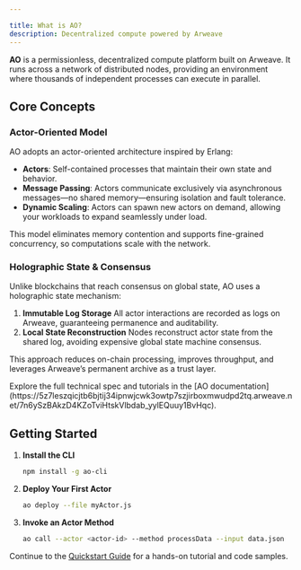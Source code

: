 ```yaml
---

title: What is AO?
description: Decentralized compute powered by Arweave
---
```



**AO** is a permissionless, decentralized compute platform built on Arweave. It runs across a network of distributed nodes, providing an environment where thousands of independent processes can execute in parallel.

## Core Concepts

### Actor-Oriented Model

AO adopts an actor-oriented architecture inspired by Erlang:

* **Actors**: Self-contained processes that maintain their own state and behavior.
* **Message Passing**: Actors communicate exclusively via asynchronous messages—no shared memory—ensuring isolation and fault tolerance.
* **Dynamic Scaling**: Actors can spawn new actors on demand, allowing your workloads to expand seamlessly under load.

This model eliminates memory contention and supports fine-grained concurrency, so computations scale with the network.

### Holographic State & Consensus

Unlike blockchains that reach consensus on global state, AO uses a holographic state mechanism:

1. **Immutable Log Storage**
   All actor interactions are recorded as logs on Arweave, guaranteeing permanence and auditability.
2. **Local State Reconstruction**
   Nodes reconstruct actor state from the shared log, avoiding expensive global state machine consensus.

This approach reduces on-chain processing, improves throughput, and leverages Arweave’s permanent archive as a trust layer.

<Aside title="Learn More about AO">
Explore the full technical spec and tutorials in the [AO documentation](https://5z7leszqicjtb6bjtij34ipnwjcwk3owtp7szjirboxmwudpd2tq.arweave.net/7n6ySzBAkzD4KZoTviHtskVlbdab_yylEQuuy1BvHqc).
</Aside>

## Getting Started

1. **Install the CLI**

   ```bash
   npm install -g ao-cli
   ```
2. **Deploy Your First Actor**

   ```bash
   ao deploy --file myActor.js
   ```
3. **Invoke an Actor Method**

   ```bash
   ao call --actor <actor-id> --method processData --input data.json
   ```

Continue to the [Quickstart Guide](/docs/quickstart) for a hands-on tutorial and code samples.
